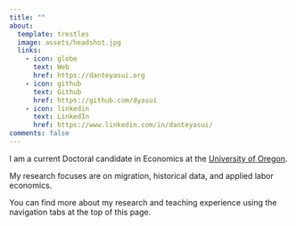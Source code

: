 ```yaml
---
title: ""
about:
  template: trestles
  image: assets/headshot.jpg
  links:
    - icon: globe
      text: Web
      href: https://danteyasui.org
    - icon: github
      text: Github
      href: https://github.com/dyasui
    - icon: linkedin
      text: LinkedIn
      href: https://www.linkedin.com/in/danteyasui/
comments: false
---
```


I am a current Doctoral candidate in Economics at the [University of Oregon](https://www.uoregon.edu/).

My research focuses are on migration, historical data, and applied labor economics.

You can find more about my research and teaching experience using the navigation tabs at the top of this page.
